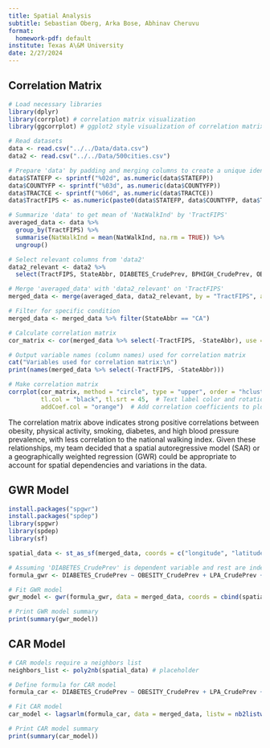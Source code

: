 ```yaml
---
title: Spatial Analysis
subtitle: Sebastian Oberg, Arka Bose, Abhinav Cheruvu
format:
  homework-pdf: default
institute: Texas A\&M University
date: 2/27/2024
---
```


## Correlation Matrix
```r
# Load necessary libraries
library(dplyr)
library(corrplot) # correlation matrix visualization
library(ggcorrplot) # ggplot2 style visualization of correlation matrix

# Read datasets
data <- read.csv("../../Data/data.csv")
data2 <- read.csv("../../Data/500cities.csv")

# Prepare 'data' by padding and merging columns to create a unique identifier
data$STATEFP <- sprintf("%02d", as.numeric(data$STATEFP))
data$COUNTYFP <- sprintf("%03d", as.numeric(data$COUNTYFP))
data$TRACTCE <- sprintf("%06d", as.numeric(data$TRACTCE))
data$TractFIPS <- as.numeric(paste0(data$STATEFP, data$COUNTYFP, data$TRACTCE))

# Summarize 'data' to get mean of 'NatWalkInd' by 'TractFIPS'
averaged_data <- data %>%
  group_by(TractFIPS) %>%
  summarise(NatWalkInd = mean(NatWalkInd, na.rm = TRUE)) %>%
  ungroup()

# Select relevant columns from 'data2'
data2_relevant <- data2 %>% 
  select(TractFIPS, StateAbbr, DIABETES_CrudePrev, BPHIGH_CrudePrev, OBESITY_CrudePrev, LPA_CrudePrev, CSMOKING_CrudePrev)

# Merge 'averaged_data' with 'data2_relevant' on 'TractFIPS'
merged_data <- merge(averaged_data, data2_relevant, by = "TractFIPS", all.x = TRUE, all.y = TRUE)

# Filter for specific condition
merged_data <- merged_data %>% filter(StateAbbr == "CA")

# Calculate correlation matrix
cor_matrix <- cor(merged_data %>% select(-TractFIPS, -StateAbbr), use = "complete.obs")  # Handling missing values by using complete observations

# Output variable names (column names) used for correlation matrix
cat("Variables used for correlation matrix:\n")
print(names(merged_data %>% select(-TractFIPS, -StateAbbr)))

# Make correlation matrix
corrplot(cor_matrix, method = "circle", type = "upper", order = "hclust",
         tl.col = "black", tl.srt = 45,  # Text label color and rotation
         addCoef.col = "orange")  # Add correlation coefficients to plot
```

The correlation matrix above indicates strong positive correlations between obesity, physical activity, smoking, diabetes, and high blood pressure prevalence, with less correlation to the national walking index. Given these relationships, my team decided that a spatial autoregressive model (SAR) or a geographically weighted regression (GWR) could be appropriate to account for spatial dependencies and variations in the data.

## GWR Model
```r
install.packages("spgwr")
install.packages("spdep")
library(spgwr)
library(spdep)
library(sf)

spatial_data <- st_as_sf(merged_data, coords = c("longitude", "latitude"), crs = 4326) # placeholder

# Assuming 'DIABETES_CrudePrev' is dependent variable and rest are independent
formula_gwr <- DIABETES_CrudePrev ~ OBESITY_CrudePrev + LPA_CrudePrev + CSMOKING_CrudePrev + BPHIGH_CrudePrev

# Fit GWR model
gwr_model <- gwr(formula_gwr, data = merged_data, coords = cbind(spatial_data$lon, spatial_data$lat), bandwidth = 70, hatmatrix = TRUE)

# Print GWR model summary
print(summary(gwr_model))
```

## CAR Model
```r
# CAR models require a neighbors list
neighbors_list <- poly2nb(spatial_data) # placeholder

# Define formula for CAR model
formula_car <- DIABETES_CrudePrev ~ OBESITY_CrudePrev + LPA_CrudePrev + CSMOKING_CrudePrev + BPHIGH_CrudePrev

# Fit CAR model
car_model <- lagsarlm(formula_car, data = merged_data, listw = nb2listw(neighbors_list))

# Print CAR model summary
print(summary(car_model))
```